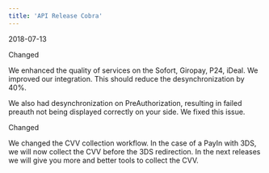```yaml
---  
title: 'API Release Cobra'  
---  
```

<span class="date">2018-07-13</span>  
  
  
<div class="pill pill-purple">Changed</div>  
  

We enhanced the quality of services on the Sofort, Giropay, P24, iDeal. We improved our integration. This should reduce the desynchronization by 40%.  

We also had desynchronization on PreAuthorization, resulting in failed preauth not being displayed correctly on your side. We fixed this issue.  
<div class="pill pill-purple">Changed</div>  
  

We changed the CVV collection workflow. In the case of a PayIn with 3DS, we will now collect the CVV before the 3DS redirection. In the next releases we will give you more and better tools to collect the CVV.